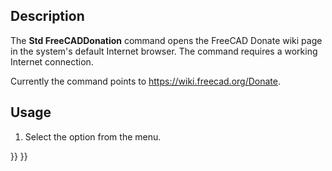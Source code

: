 <languages/>

{{Docnav
|[[Std_FreeCADWebsite|FreeCADWebsite]]
|[[Std_FreeCADUserHub|FreeCADUserHub]]
|[[Std_Help_Menu|Std Help Menu]]
|IconL=Std_FreeCADWebsite.svg
|IconR=Std_FreeCADUserHub.svg
|IconC=Freecad.svg
}}

{{GuiCommand
|Name=Std FreeCADDonation
|MenuLocation=Help → Donate
|Workbenches=All
|Version=0.19
}}

==Description==

The '''Std FreeCADDonation''' command opens the FreeCAD Donate wiki page in the system's default Internet browser. The command requires a working Internet connection.

Currently the command points to [https://wiki.freecad.org/Donate https://wiki.freecad.org/Donate].

==Usage==

# Select the {{MenuCommand|Help → [[Image:Std_FreeCADDonation.svg|16px]] Donate}} option from the menu.


{{Docnav
|[[Std_FreeCADWebsite|FreeCADWebsite]]
|[[Std_FreeCADUserHub|FreeCADUserHub]]
|[[Std_Help_Menu|Std Help Menu]]
|IconL=Std_FreeCADWebsite.svg
|IconR=Std_FreeCADUserHub.svg
|IconC=Freecad.svg
}}

{{Std_Base_navi{{#translation:}}}}
{{Userdocnavi{{#translation:}}}}